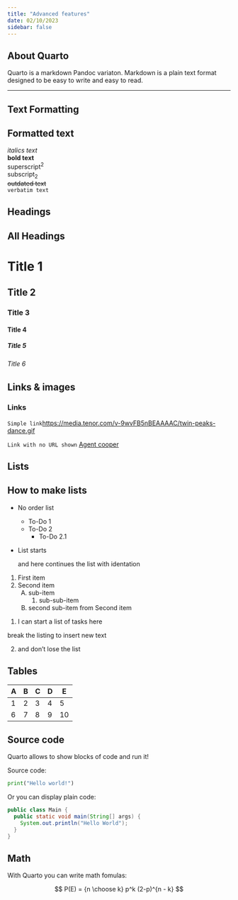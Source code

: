 ```yaml
---
title: "Advanced features"
date: 02/10/2023
sidebar: false
---
```


## About Quarto

Quarto is a markdown Pandoc variaton. Markdown is a plain text format designed to be easy to write and easy to read.

---

## Text Formatting 

:::{.callout-note collapse="true"}
## Formatted text
*italics text* </br>
**bold text** </br>
superscript^2^ </br>
subscript~2~ </br>
~~outdated text~~ </br>
`verbatim text` </br>
:::

## Headings

:::{.callout-note collapse="true"}
## All Headings
# Title 1 </br>
## Title 2 </br>
### Title 3 </br>
#### Title 4 </br>
##### Title 5 </br>
###### Title 6 </br>
:::

## Links & images
:::{.callout-note collapse="true"}
### Links
 `Simple link`<https://media.tenor.com/v-9wvFB5nBEAAAAC/twin-peaks-dance.gif> </br>

`Link with no URL shown` [Agent cooper](https://media.tenor.com/nj4hzSrZV9IAAAAC/twin-peaks-thumbs-up.gif) </br>

:::

## Lists

:::{.callout-note collapse="true"}
## How to make lists
* No order list
    + To-Do 1
    + To-Do 2
        - To-Do 2.1
</br>

*   List starts

    and here continues the list with identation
</br>

1.  First item
2.  Second item
    A)  sub-item
        1)  sub-sub-item
    B)  second sub-item from Second item 
</br>

(@) I can start a list of tasks here

break the listing to insert new text

(@) and don't lose the list
:::

## Tables

| A | B | C | D | E |
|---|---|---|---|---|
| 1 | 2 | 3 | 4 | 5 |
| 6 | 7 | 8 | 9 | 10 |

## Source code
Quarto allows to show blocks of code and run it!

Source code:
```python
print("Hello world!")
``` 


Or you can display plain code:
```.java
public class Main {
  public static void main(String[] args) {
    System.out.println("Hello World");
  }
}
```
## Math

With Quarto you can write math fomulas:

$$
P(E) = {n \choose k} p^k (2-p)^{n - k}
$$ 